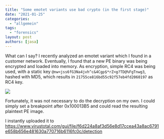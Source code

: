 ```yaml
---
title: "Some emotet variants use bad crypto (in the first stage)"
date: "2021-01-25"
categories: 
  - "allgemein"
tags: 
  - "forensics"
layout: post
authors: [jasa]
---
```


What can I say? I recently analyzed an emotet variant which I found in a customer network. Eventually, I found that a new PE binary was being encrypted and loaded into memory. As encryption, simple RC4 was being used, with a static key `@nw<jss6fG3Na4jvh^c&4Cgp$*rZ<g?TD@%FgTnwg3`, hashed with MD5, which results in `21755ce816bd55c92f57eb4fd2060197` as RC4 key.

[![](/img/2021-01-25-some-emotet-variants-use-bad-crypto-in-the-first-stage/key_generation.png)](/img/2021-01-25-some-emotet-variants-use-bad-crypto-in-the-first-stage/key_generation.png)

Fortunately, it was not necessary to do the decryption on my own. I could simply set a breakpoint after 0x100013B5 and could read the resulting plaintext PE image.

I instantly uploaded it to https://www.virustotal.com/gui/file/f6d224a8af3d56e8d17ccea43a8ac6791e658b656e481630a770716b6116fc0c/detection
